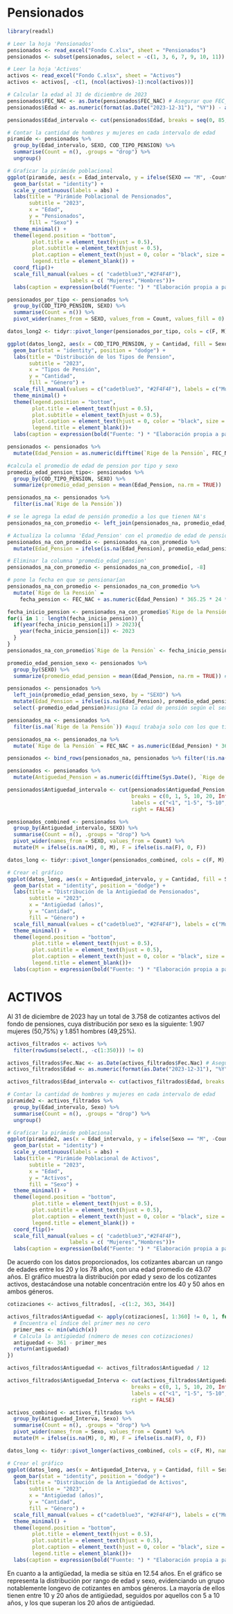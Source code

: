 
# Pensionados

```r
library(readxl)

# Leer la hoja 'Pensionados'
pensionados <- read_excel("Fondo C.xlsx", sheet = "Pensionados")
pensionados <- subset(pensionados, select = -c(1, 3, 6, 7, 9, 10, 11))

# Leer la hoja 'Activos'
activos <- read_excel("Fondo C.xlsx", sheet = "Activos")
activos <- activos[, -c(1, (ncol(activos)-1):ncol(activos))]
```

```r
# Calcular la edad al 31 de diciembre de 2023
pensionados$FEC_NAC <- as.Date(pensionados$FEC_NAC) # Asegurar que FEC_NAC es de tipo Date
pensionados$Edad <- as.numeric(format(as.Date("2023-12-31"), "%Y")) - as.numeric(format(pensionados$FEC_NAC, "%Y"))
```

```r
pensionados$Edad_intervalo <- cut(pensionados$Edad, breaks = seq(0, 85, by = 5), include.lowest = TRUE)

# Contar la cantidad de hombres y mujeres en cada intervalo de edad
piramide <- pensionados %>%
  group_by(Edad_intervalo, SEXO, COD_TIPO_PENSION) %>%
  summarise(Count = n(), .groups = "drop") %>%
  ungroup()

# Graficar la pirámide poblacional
ggplot(piramide, aes(x = Edad_intervalo, y = ifelse(SEXO == "M", -Count, Count), fill = SEXO)) +
  geom_bar(stat = "identity") +
  scale_y_continuous(labels = abs) +
  labs(title = "Pirámide Poblacional de Pensionados",
       subtitle = "2023",
       x = "Edad",
       y = "Pensionados",
       fill = "Sexo") +
  theme_minimal() +
  theme(legend.position = "bottom",
        plot.title = element_text(hjust = 0.5),
        plot.subtitle = element_text(hjust = 0.5),
        plot.caption = element_text(hjust = 0, color = "black", size = 8),
        legend.title = element_blank()) +
  coord_flip()+
  scale_fill_manual(values = c( "cadetblue3","#2F4F4F"),
                    labels = c( "Mujeres","Hombres"))+
  labs(caption = expression(bold("Fuente: ") * "Elaboración propia a partir de datos del fondo de pensiones."))
```


```r
pensionados_por_tipo <- pensionados %>%
  group_by(COD_TIPO_PENSION, SEXO) %>%
  summarise(Count = n()) %>%
  pivot_wider(names_from = SEXO, values_from = Count, values_fill = 0)

datos_long2 <- tidyr::pivot_longer(pensionados_por_tipo, cols = c(F, M), names_to = "Sexo", values_to = "Cantidad")

ggplot(datos_long2, aes(x = COD_TIPO_PENSION, y = Cantidad, fill = Sexo)) +
  geom_bar(stat = "identity", position = "dodge") +
  labs(title = "Distribución de los Tipos de Pension",
       subtitle = "2023",
       x = "Tipos de Pensión",
       y = "Cantidad",
       fill = "Género") +
  scale_fill_manual(values = c("cadetblue3", "#2F4F4F"), labels = c("Mujeres", "Hombres")) +
  theme_minimal() +
  theme(legend.position = "bottom",
        plot.title = element_text(hjust = 0.5),
        plot.subtitle = element_text(hjust = 0.5),
        plot.caption = element_text(hjust = 0, color = "black", size = 8),
        legend.title = element_blank())+
  labs(caption = expression(bold("Fuente: ") * "Elaboración propia a partir de datos del fondo de pensiones."))
```



```r
pensionados <- pensionados %>%
  mutate(Edad_Pension = as.numeric(difftime(`Rige de la Pensión`, FEC_NAC, units = "days")) / 365.25) #calcula edad de pension

```

```r
#calcula el promedio de edad de pension por tipo y sexo
promedio_edad_pension_tipo<- pensionados %>%
  group_by(COD_TIPO_PENSION, SEXO) %>%
  summarize(promedio_edad_pension = mean(Edad_Pension, na.rm = TRUE)) 
```

```r
pensionados_na <- pensionados %>%
  filter(is.na(`Rige de la Pensión`)) 

# se le agrega la edad de pensión promedio a los que tienen NA's
pensionados_na_con_promedio <- left_join(pensionados_na, promedio_edad_pension_tipo, by = c("SEXO", "COD_TIPO_PENSION"))

# Actualiza la columna 'Edad_Pension' con el promedio de edad de pensión correspondiente
pensionados_na_con_promedio <- pensionados_na_con_promedio %>%
  mutate(Edad_Pension = ifelse(is.na(Edad_Pension), promedio_edad_pension, Edad_Pension))

# Eliminar la columna 'promedio_edad_pension'
pensionados_na_con_promedio <- pensionados_na_con_promedio[, -8]

# pone la fecha en que se pensionarían
pensionados_na_con_promedio <- pensionados_na_con_promedio %>%
  mutate(`Rige de la Pensión` = 
    fecha_pension <- FEC_NAC + as.numeric(Edad_Pension) * 365.25 * 24 * 60 * 60)

fecha_inicio_pension <- pensionados_na_con_promedio$`Rige de la Pensión`
for(i in 1 : length(fecha_inicio_pension)) {
  if(year(fecha_inicio_pension[i]) > 2023){
    year(fecha_inicio_pension[i]) <- 2023
  }
}
pensionados_na_con_promedio$`Rige de la Pensión` <- fecha_inicio_pension

```



```r
promedio_edad_pension_sexo <- pensionados %>%
  group_by(SEXO) %>%
  summarize(promedio_edad_pension = mean(Edad_Pension, na.rm = TRUE)) #calcula el promedio de edad de pension

```

```r
pensionados <- pensionados %>%
  left_join(promedio_edad_pension_sexo, by = "SEXO") %>%
  mutate(Edad_Pension = ifelse(is.na(Edad_Pension), promedio_edad_pension, Edad_Pension)) %>%  
  select(-promedio_edad_pension)#asigna la edad de pensión según el sexo
```


```r
pensionados_na <- pensionados %>%
  filter(is.na(`Rige de la Pensión`)) #aquí trabaja solo con los que tiene NA's

```

```r
pensionados_na <- pensionados_na %>%
  mutate(`Rige de la Pensión` = FEC_NAC + as.numeric(Edad_Pension) * 365.25 * 24 * 60 * 60)  #pone la fehca en que se pensionarían

```

```r
pensionados <- bind_rows(pensionados_na, pensionados %>% filter(!is.na(`Rige de la Pensión`))) #une todo
```

```r
pensionados <- pensionados %>%
  mutate(Antiguedad_Pension = as.numeric(difftime(Sys.Date(), `Rige de la Pensión`, units = "days")) / 365.25) #calcula la antiguedad
```


```r
pensionados$Antiguedad_intervalo <- cut(pensionados$Antiguedad_Pension, 
                                        breaks = c(0, 1, 5, 10, 20, Inf),
                                        labels = c("<1", "1-5", "5-10", "10-20", "20<"),
                                        right = FALSE)
```

```r
pensionados_combined <- pensionados %>%
  group_by(Antiguedad_intervalo, SEXO) %>%
  summarise(Count = n(), .groups = "drop") %>%
  pivot_wider(names_from = SEXO, values_from = Count) %>%
  mutate(M = ifelse(is.na(M), 0, M), F = ifelse(is.na(F), 0, F))

datos_long <- tidyr::pivot_longer(pensionados_combined, cols = c(F, M), names_to = "Sexo", values_to = "Cantidad")

# Crear el gráfico
ggplot(datos_long, aes(x = Antiguedad_intervalo, y = Cantidad, fill = Sexo)) +
  geom_bar(stat = "identity", position = "dodge") +
  labs(title = "Distribución de la Antigüedad de Pensionados",
       subtitle = "2023",
       x = "Antigüedad (años)",
       y = "Cantidad",
       fill = "Género") +
  scale_fill_manual(values = c("cadetblue3", "#2F4F4F"), labels = c("Mujeres", "Hombres")) +
  theme_minimal() +
  theme(legend.position = "bottom",
        plot.title = element_text(hjust = 0.5),
        plot.subtitle = element_text(hjust = 0.5),
        plot.caption = element_text(hjust = 0, color = "black", size = 8),
        legend.title = element_blank())+
  labs(caption = expression(bold("Fuente: ") * "Elaboración propia a partir de datos del fondo de pensiones."))
```






# ACTIVOS

Al 31 de diciembre de 2023 hay un total de 3.758 de cotizantes activos del fondo de pensiones, cuya distribución por sexo es la siguiente: 1.907 mujeres (50,75%) y 1.851 hombres (49,25%). 

```r
activos_filtrados <- activos %>%
  filter(rowSums(select(., -c(1:350))) != 0)
```


```r

activos_filtrados$Fec.Nac <- as.Date(activos_filtrados$Fec.Nac) # Asegurar que FEC_NAC es de tipo Date
activos_filtrados$Edad <- as.numeric(format(as.Date("2023-12-31"), "%Y")) - as.numeric(format(activos_filtrados$Fec.Nac, "%Y"))

```

```r
activos_filtrados$Edad_intervalo <- cut(activos_filtrados$Edad, breaks = seq(0, 80, by = 5), include.lowest = TRUE)

# Contar la cantidad de hombres y mujeres en cada intervalo de edad
piramide2 <- activos_filtrados %>%
  group_by(Edad_intervalo, Sexo) %>%
  summarise(Count = n(), .groups = "drop") %>%
  ungroup()

# Graficar la pirámide poblacional
ggplot(piramide2, aes(x = Edad_intervalo, y = ifelse(Sexo == "M", -Count, Count), fill = Sexo)) +
  geom_bar(stat = "identity") +
  scale_y_continuous(labels = abs) +
  labs(title = "Pirámide Poblacional de Activos",
       subtitle = "2023",
       x = "Edad",
       y = "Activos",
       fill = "Sexo") +
  theme_minimal() +
  theme(legend.position = "bottom",
        plot.title = element_text(hjust = 0.5),
        plot.subtitle = element_text(hjust = 0.5),
        plot.caption = element_text(hjust = 0, color = "black", size = 8),
        legend.title = element_blank()) +
  coord_flip()+
  scale_fill_manual(values = c( "cadetblue3","#2F4F4F"),
                    labels = c( "Mujeres","Hombres"))+
  labs(caption = expression(bold("Fuente: ") * "Elaboración propia a partir de datos del fondo de pensiones."))
```

De acuerdo con los datos proporcionados, los cotizantes abarcan un rango de edades entre los 20 y los 78 años, con una edad promedio de 43.07 años. El gráfico muestra la distribución por edad y sexo de los cotizantes activos, destacándose una notable concentración entre los 40 y 50 años en ambos géneros.


```r

cotizaciones <- activos_filtrados[, -c(1:2, 363, 364)]

activos_filtrados$Antiguedad <- apply(cotizaciones[, 1:360] != 0, 1, function(x) {
  # Encuentra el índice del primer mes no cero
  primer_mes <- min(which(x))
  # Calcula la antigüedad (número de meses con cotizaciones)
  antiguedad <- 361 - primer_mes
  return(antiguedad)
})

activos_filtrados$Antiguedad <- activos_filtrados$Antiguedad / 12
```


```r
activos_filtrados$Antiguedad_Interva <- cut(activos_filtrados$Antiguedad, 
                                        breaks = c(0, 1, 5, 10, 20, Inf),
                                        labels = c("<1", "1-5", "5-10", "10-20", "20<"),
                                        right = FALSE)
```

```r
activos_combined <- activos_filtrados %>%
  group_by(Antiguedad_Interva, Sexo) %>%
  summarise(Count = n(), .groups = "drop") %>%
  pivot_wider(names_from = Sexo, values_from = Count) %>%
  mutate(M = ifelse(is.na(M), 0, M), F = ifelse(is.na(F), 0, F))

datos_long <- tidyr::pivot_longer(activos_combined, cols = c(F, M), names_to = "Sexo", values_to = "Cantidad")

# Crear el gráfico
ggplot(datos_long, aes(x = Antiguedad_Interva, y = Cantidad, fill = Sexo)) +
  geom_bar(stat = "identity", position = "dodge") +
  labs(title = "Distribución de la Antigüedad de Activos",
       subtitle = "2023",
       x = "Antigüedad (años)",
       y = "Cantidad",
       fill = "Género") +
  scale_fill_manual(values = c("cadetblue3", "#2F4F4F"), labels = c("Mujeres", "Hombres")) +
  theme_minimal() +
  theme(legend.position = "bottom",
        plot.title = element_text(hjust = 0.5),
        plot.subtitle = element_text(hjust = 0.5),
        plot.caption = element_text(hjust = 0, color = "black", size = 8),
        legend.title = element_blank())+
  labs(caption = expression(bold("Fuente: ") * "Elaboración propia a partir de datos del fondo de pensiones."))
```

En cuanto a la antigüedad, la media se sitúa en 12.54 años. En el gráfico se representa la distribución por rango de edad y sexo, evidenciando un grupo notablemente longevo de cotizantes en ambos géneros. La mayoría de ellos tienen entre 10 y 20 años de antigüedad, seguidos por aquellos con 5 a 10 años, y los que superan los 20 años de antigüedad.
